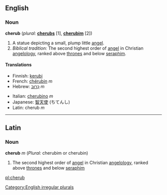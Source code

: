==English==

===Noun===
'''cherub'''  (''plural:'' '''[[cherubs]]''' [1], '''[[cherubim]]''' [2])

# A statue depicting a small, plump little [[angel]].
# ''Biblical tradition:'' The second highest order of [[angel]] in Christian [[angelology]], ranked above [[throne]]s and below [[seraph]]im.

====Translations====
{{top}}
*Finnish: [[kerubi]]
*French: [[chérubin]] ''m''
*Hebrew: [[כרוב|כְּרוּב]] ''m''
{{mid}}
*Italian: [[cherubino]] ''m''
*Japanese: [[智天使]] (ちてんし)
*Latin: cherub ''m''
{{bottom}}

[[Category:English irregular plurals]]

----

==Latin==
===Noun===
'''cherub''' ''m'' (''Plural:'' cherubim or cherubin)

#The second highest order of [[angel]] in Christian [[angelology]], ranked above [[throne]]s and below [[seraph]]im

[[pl:cherub]]